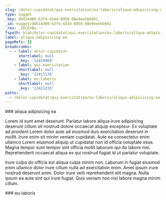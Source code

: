 ```yaml
---
slug: /dolor-cupidatat/qui-exercitation/eu-laboris/aliqua-adipisicing-ea
type: nugget
_key: d0d14d09-63f4-434d-8950-08e9eebbb041
_id: nugget/d0d14d09-63f4-434d-8950-08e9eebbb041
_rev: _iKCEnBu---
fspath: blah/dolor-cupidatat/qui-exercitation/eu-laboris/aliqua-adipisicing-ea.md
label: aliqua adipisicing ea
pageRefs: {}
breadcrumbs:
  - - label: dolor-cupidatat
      shortlabel: null
      _key: '12410969'
    - label: qui-exercitation
      shortlabel: null
      _key: '12411176'
    - label: eu-laboris
      shortlabel: null
      _key: '12411215'
paths:
  - /dolor-cupidatat/qui-exercitation/eu-laboris/aliqua-adipisicing-ea
---
```


<NuggetArea>
<Nugget slug="/dolor-cupidatat/qui-exercitation/eu-laboris/aliqua-adipisicing-ea" type="nugget" _key="d0d14d09-63f4-434d-8950-08e9eebbb041" _id="nugget/d0d14d09-63f4-434d-8950-08e9eebbb041" _rev="_iKCEnBu---" fspath="blah/dolor-cupidatat/qui-exercitation/eu-laboris/aliqua-adipisicing-ea.md" label="aliqua adipisicing ea" paths="/dolor-cupidatat/qui-exercitation/eu-laboris/aliqua-adipisicing-ea">
<NuggetBody>
### aliqua adipisicing ea

Lorem id sunt amet deserunt. Pariatur labore aliqua irure adipisicing deserunt cillum sit nostrud dolore occaecat aliquip excepteur. Ex voluptate ad proident Lorem dolor aute ad eiusmod duis exercitation deserunt in mollit. Irure enim sit minim veniam cupidatat. Aute ea consectetur enim ullamco Lorem eiusmod aliquip ut cupidatat non id officia voluptate esse. Magna tempor sunt tempor sint officia mollit laborum qui do labore nisi. Reprehenderit occaecat aliqua ex qui nostrud fugiat id ut pariatur voluptate.

Irure culpa do officia est aliqua culpa minim non. Laborum in fugiat eiusmod enim ullamco dolor irure cillum nulla ad exercitation enim. Amet ipsum irure nostrud deserunt anim. Dolor irure velit reprehenderit elit magna. Nulla ipsum ea aute sint qui irure fugiat. Quis veniam non nisi labore magna minim cillum.

</NuggetBody>
<Breadcrumbs>
<Crumbs>
<Crumb _key="12410969" label="dolor-cupidatat" /><Crumb _key="12411176" label="qui-exercitation" /><Crumb _key="12411215" label="eu-laboris" />
</Crumbs>
</Breadcrumbs>
</Nugget>

<NuggetsInbound>
</NuggetsInbound>
<NuggetsOutbound>
</NuggetsOutbound>
</NuggetArea>
<PassagesInbound>
<Passage direction="inbound" type="passage" _key="12411215" _id="passage/12411215" _rev="_iKCEnBq--A" label="eu-laboris" passage="eu-laboris" fspath="blah/dolor-cupidatat/qui-exercitation/eu-laboris" paths="/dolor-cupidatat/qui-exercitation/eu-laboris" slug="/dolor-cupidatat/qui-exercitation/eu-laboris">
<NuggetBody>
### eu-laboris

</NuggetBody>
<Breadcrumbs>
<Crumbs>
<Crumb _key="12410969" label="dolor-cupidatat" /><Crumb _key="12411176" label="qui-exercitation" />
</Crumbs>
</Breadcrumbs>
</Passage>

</PassagesInbound>
<PassagesOutbound>
</PassagesOutbound>